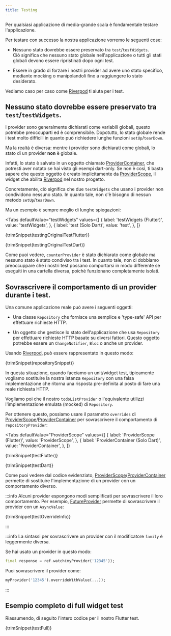 ```yaml
---
title: Testing
---
```



Per qualsiasi applicazione di media-grande scala è fondamentale testare l'applicazione.

Per testare con successo la nostra applicazione vorremo le seguenti cose:

- Nessuno stato dovrebbe essere preservato tra `test`/`testWidgets`.  
  Ciò significa che nessuno stato globale nell'applicazione o tutti gli stati 
  globali devono essere ripristinati dopo ogni test.

- Essere in grado di forzare i nostri provider ad avere uno stato specifico,
  mediante mocking o manipolandoli fino a raggiungere lo stato desiderato.
   
Vediamo caso per caso come [Riverpod] ti aiuta per i test.

## Nessuno stato dovrebbe essere preservato tra `test`/`testWidgets`. 

I provider sono generalmente dichiarati come variabili globali, 
questo potrebbe preoccuparti ed è comprensibile.
Dopotutto, lo stato globale rende i test molto difficili 
in quanto può richiedere lunghe funzioni `setUp`/`tearDown`.

Ma la realtà è diversa: mentre i provider sono dichiarati come globali,
lo stato di un provider **non** è globale.

Infatti, lo stato è salvato in un oggetto chiamato [ProviderContainer],
che potresti aver notato se hai visto gli esempi dart-only.
Se non è così, ti basta sapere che questo oggetto è creato implicitamente
da [ProviderScope], il widget che abilita [Riverpod] nel nostro progetto.

Concretamente, ciò significa che due `testWidgets` che usano i provider
non condividono nessuno stato.
In quanto tale, non c'è bisogno di nessun metodo `setUp`/`tearDown`.

Ma un esempio è sempre meglio di lunghe spiegazioni:

<Tabs
  defaultValue="testWidgets"
  values={[
    { label: 'testWidgets (Flutter)', value: 'testWidgets', },
    { label: 'test (Solo Dart)', value: 'test', },
  ]}
>
<TabItem value="testWidgets">

<CodeBlock>{trimSnippet(testingOriginalTestFlutter)}</CodeBlock>

</TabItem>
<TabItem value="test">

<CodeBlock>{trimSnippet(testingOriginalTestDart)}</CodeBlock>

</TabItem>
</Tabs>

Come puoi vedere, `counterProvider` è stato dichiarato come globale ma
nessuno stato è stato condiviso tra i test.
In quanto tale, non ci dobbiamo preoccuppare che i nostri test possano comportarsi in modo
differente se eseguiti in una cartella diversa, poichè funzionano completamente isolati.

## Sovrascrivere il comportamento di un provider durante i test.

Una comune applicazione reale può avere i seguenti oggetti:

- Una classe `Repository` che fornisce una semplice e 'type-safe' API per effettuare richieste HTTP.

- Un oggetto che gestisce lo stato dell'applicazione che usa `Repository`
  per effettuare richieste HTTP basate su diversi fattori.
  Questo oggetto potrebbe essere un `ChangeNotifier`, `Bloc` o anche un provider.

Usando [Riverpod], può essere rappresentato in questo modo:

<CodeBlock>{trimSnippet(repositorySnippet)}</CodeBlock>

In questa situazione, quando facciamo un unit/widget test, tipicamente vogliamo
sostituire la nostra istanza `Repository` con una falsa implementazione che ritorna
una risposta pre-definita al posto di fare una reale richiesta HTTP.

Vogliamo poi che il nostro `todoListProvider` o l'equivalente utilizzi l'implementazione
emulata (mocked) di `Repository`.

Per ottenere questo, possiamo usare il parametro `overrides` di [ProviderScope]/[ProviderContainer] 
per sovrascrivere il comportamento di `repositoryProvider`:

<Tabs
  defaultValue="ProviderScope"
  values={[
    { label: 'ProviderScope (Flutter)', value: 'ProviderScope', },
    { label: 'ProviderContainer (Solo Dart)', value: 'ProviderContainer', },
  ]}
>
<TabItem value="ProviderScope">

<CodeBlock>{trimSnippet(testFlutter)}</CodeBlock>

</TabItem>
<TabItem value="ProviderContainer">

<CodeBlock>{trimSnippet(testDart)}</CodeBlock>

</TabItem>
</Tabs>

Come puoi vedere dal codice evidenziato, [ProviderScope]/[ProviderContainer] permette
di sostituire l'implementazione di un provider con un comportamento diverso.

:::info
Alcuni provider espongono modi semplificati per sovrascrivere il loro comportamento.
Per esempio, [FutureProvider] permette di sovrascrivere il provider con un `AsyncValue`:

<CodeBlock>{trimSnippet(testOverrideInfo)}</CodeBlock>

:::

:::info
La sintassi per sovrascrivere un provider con il modificatore `family` è
leggermente diversa.

Se hai usato un provider in questo modo:

```dart
final response = ref.watch(myProvider('12345'));
```

Puoi sovrascrivere il provider come:

```dart
myProvider('12345').overrideWithValue(...));
```

:::

## Esempio completo di full widget test

Riassumendo, di seguito l'intero codice per il nostro Flutter test.

<CodeBlock>{trimSnippet(testFull)}</CodeBlock>

[riverpod]: https://github.com/rrousselgit/river_pod
[providerscope]: https://pub.dev/documentation/flutter_riverpod/latest/flutter_riverpod/ProviderScope-class.html
[providercontainer]: https://pub.dev/documentation/riverpod/latest/riverpod/ProviderContainer-class.html
[futureprovider]: ../providers/future_provider
[zone]: https://api.flutter.dev/flutter/dart-async/Zone-class.html
